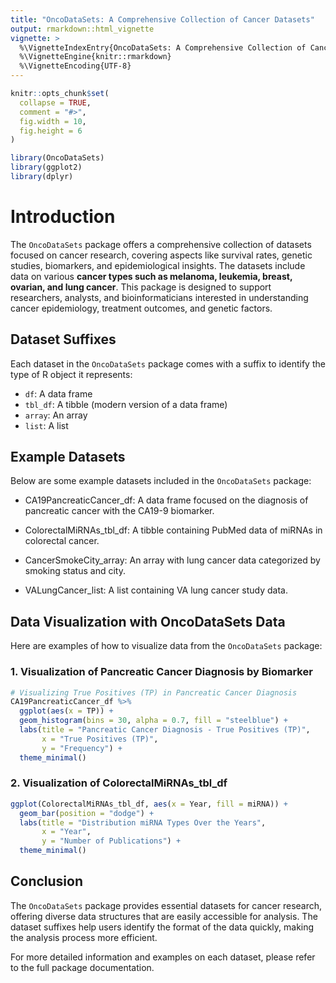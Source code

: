---
title: "OncoDataSets: A Comprehensive Collection of Cancer Datasets"
output: rmarkdown::html_vignette
vignette: >
  %\VignetteIndexEntry{OncoDataSets: A Comprehensive Collection of Cancer Datasets}
  %\VignetteEngine{knitr::rmarkdown}
  %\VignetteEncoding{UTF-8}
---

```{r, include = FALSE}
knitr::opts_chunk$set(
  collapse = TRUE,
  comment = "#>",
  fig.width = 10,
  fig.height = 6
)
```

```{r setup}
library(OncoDataSets)
library(ggplot2)
library(dplyr)

```


# Introduction

The `OncoDataSets` package offers a comprehensive collection of datasets focused on cancer research, covering aspects like survival rates, genetic studies, biomarkers, and epidemiological insights. The datasets include data on various **cancer types such as melanoma, leukemia, breast, ovarian, and lung cancer**. This package is designed to support researchers, analysts, and bioinformaticians interested in understanding cancer epidemiology, treatment outcomes, and genetic factors.

## Dataset Suffixes

Each dataset in the `OncoDataSets` package comes with a suffix to identify the type of R object it represents:

- `df`: A data frame
- `tbl_df`: A tibble (modern version of a data frame)
- `array`: An array
- `list`: A list


## Example Datasets

Below are some example datasets included in the `OncoDataSets` package:

- CA19PancreaticCancer_df: A data frame focused on the diagnosis of pancreatic cancer with the CA19-9 biomarker.

- ColorectalMiRNAs_tbl_df: A tibble containing PubMed data of miRNAs in colorectal cancer.

- CancerSmokeCity_array: An array with lung cancer data categorized by smoking status and city.

- VALungCancer_list: A list containing VA lung cancer study data.


## Data Visualization with OncoDataSets Data

Here are examples of how to visualize data from the `OncoDataSets` package:

### 1. Visualization of Pancreatic Cancer Diagnosis by Biomarker

```{r ggplot_001}

# Visualizing True Positives (TP) in Pancreatic Cancer Diagnosis
CA19PancreaticCancer_df %>%
  ggplot(aes(x = TP)) +
  geom_histogram(bins = 30, alpha = 0.7, fill = "steelblue") +
  labs(title = "Pancreatic Cancer Diagnosis - True Positives (TP)",
       x = "True Positives (TP)",
       y = "Frequency") +
  theme_minimal()

```

### 2. Visualization of ColorectalMiRNAs_tbl_df

```{r ggplot2_002}


ggplot(ColorectalMiRNAs_tbl_df, aes(x = Year, fill = miRNA)) +
  geom_bar(position = "dodge") +
  labs(title = "Distribution miRNA Types Over the Years",
       x = "Year",
       y = "Number of Publications") +
  theme_minimal()

```



## Conclusion

The `OncoDataSets` package provides essential datasets for cancer research, offering diverse data structures that are easily accessible for analysis. The dataset suffixes help users identify the format of the data quickly, making the analysis process more efficient.

For more detailed information and examples on each dataset, please refer to the full package documentation.

<div class="tocify-extend-page" data-unique="tocify-extend-page" style="height: 0;"></div>
